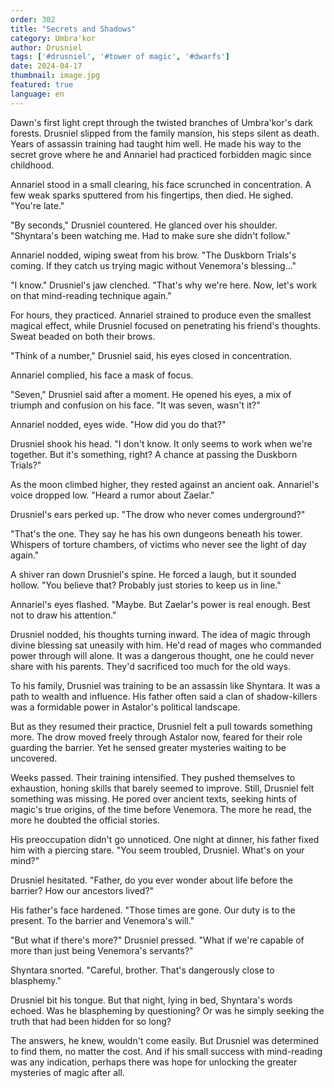 ```yaml
---
order: 302
title: "Secrets and Shadows"
category: Umbra'kor
author: Drusniel
tags: ['#drusniel', '#tower of magic', '#dwarfs']
date: 2024-04-17
thumbnail: image.jpg
featured: true
language: en
---
```


Dawn's first light crept through the twisted branches of Umbra'kor's dark forests. Drusniel slipped from the family mansion, his steps silent as death. Years of assassin training had taught him well. He made his way to the secret grove where he and Annariel had practiced forbidden magic since childhood.

Annariel stood in a small clearing, his face scrunched in concentration. A few weak sparks sputtered from his fingertips, then died. He sighed. "You're late."

"By seconds," Drusniel countered. He glanced over his shoulder. "Shyntara's been watching me. Had to make sure she didn't follow."

Annariel nodded, wiping sweat from his brow. "The Duskborn Trials's coming. If they catch us trying magic without Venemora's blessing..."

"I know." Drusniel's jaw clenched. "That's why we're here. Now, let's work on that mind-reading technique again."

For hours, they practiced. Annariel strained to produce even the smallest magical effect, while Drusniel focused on penetrating his friend's thoughts. Sweat beaded on both their brows. 

"Think of a number," Drusniel said, his eyes closed in concentration.

Annariel complied, his face a mask of focus.

"Seven," Drusniel said after a moment. He opened his eyes, a mix of triumph and confusion on his face. "It was seven, wasn't it?"

Annariel nodded, eyes wide. "How did you do that?"

Drusniel shook his head. "I don't know. It only seems to work when we're together. But it's something, right? A chance at passing the Duskborn Trials?"

As the moon climbed higher, they rested against an ancient oak. Annariel's voice dropped low. "Heard a rumor about Zaelar."

Drusniel's ears perked up. "The drow who never comes underground?"

"That's the one. They say he has his own dungeons beneath his tower. Whispers of torture chambers, of victims who never see the light of day again."

A shiver ran down Drusniel's spine. He forced a laugh, but it sounded hollow. "You believe that? Probably just stories to keep us in line."

Annariel's eyes flashed. "Maybe. But Zaelar's power is real enough. Best not to draw his attention."

Drusniel nodded, his thoughts turning inward. The idea of magic through divine blessing sat uneasily with him. He'd read of mages who commanded power through will alone. It was a dangerous thought, one he could never share with his parents. They'd sacrificed too much for the old ways.

To his family, Drusniel was training to be an assassin like Shyntara. It was a path to wealth and influence. His father often said a clan of shadow-killers was a formidable power in Astalor's political landscape.

But as they resumed their practice, Drusniel felt a pull towards something more. The drow moved freely through Astalor now, feared for their role guarding the barrier. Yet he sensed greater mysteries waiting to be uncovered.

Weeks passed. Their training intensified. They pushed themselves to exhaustion, honing skills that barely seemed to improve. Still, Drusniel felt something was missing. He pored over ancient texts, seeking hints of magic's true origins, of the time before Venemora. The more he read, the more he doubted the official stories.

His preoccupation didn't go unnoticed. One night at dinner, his father fixed him with a piercing stare. "You seem troubled, Drusniel. What's on your mind?"

Drusniel hesitated. "Father, do you ever wonder about life before the barrier? How our ancestors lived?"

His father's face hardened. "Those times are gone. Our duty is to the present. To the barrier and Venemora's will."

"But what if there's more?" Drusniel pressed. "What if we're capable of more than just being Venemora's servants?"

Shyntara snorted. "Careful, brother. That's dangerously close to blasphemy."

Drusniel bit his tongue. But that night, lying in bed, Shyntara's words echoed. Was he blaspheming by questioning? Or was he simply seeking the truth that had been hidden for so long?

The answers, he knew, wouldn't come easily. But Drusniel was determined to find them, no matter the cost. And if his small success with mind-reading was any indication, perhaps there was hope for unlocking the greater mysteries of magic after all.